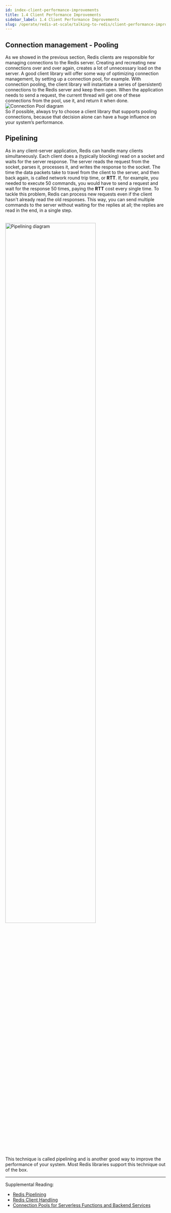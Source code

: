 ```yaml
---
id: index-client-performance-improvements
title: 1.4 Client Performance Improvements
sidebar_label: 1.4 Client Performance Improvements
slug: /operate/redis-at-scale/talking-to-redis/client-performance-improvements
---
```



## Connection management - Pooling
As we showed in the previous section, Redis clients are responsible for managing connections to the Redis server. Creating and recreating new connections over and over again, creates a lot of unnecessary load on the server. A good client library will offer some way of optimizing connection management, by setting up a connection pool, for example.
With connection pooling, the client library will instantiate a series of (persistent) connections to the Redis server and keep them open. When the application needs to send a request, the current thread will get one of these connections from the pool, use it, and return it when done.
<br/>
<img src="https://s3.us-east-2.amazonaws.com/assets-university.redislabs.com/ru301/1.5/image1.png" alt="Connection Pool diagram" />
<br/>
So if possible, always try to choose a client library that supports pooling connections, because that decision alone can have a huge influence on your system’s performance.

## Pipelining
As in any client-server application, Redis can handle many clients simultaneously.
Each client does a (typically blocking) read on a socket and waits for the server response. The server reads the request from the socket, parses it, processes it, and writes the response to the socket. The time the data packets take to travel from the client to the server, and then back again, is called network round trip time, or <strong>RTT</strong>.
If, for example, you needed to execute 50 commands, you would have to send a request and wait for the response 50 times, paying the <strong>RTT</strong> cost every single time. To tackle this problem, Redis can process new requests even if the client hasn't already read the old responses. This way, you can send multiple commands to the server without waiting for the replies at all; the replies are read in the end, in a single step.

<br/>
<img height="75%" width="75%" src="https://s3.us-east-2.amazonaws.com/assets-university.redislabs.com/ru301/1.5/image2.png" alt="Pipelining diagram" />
<br/>
This technique is called pipelining and is another good way to improve the performance of your system. Most Redis libraries support this technique out of the box.
<hr />

Supplemental Reading:
- [Redis Pipelining](https://redis.io/topics/pipelining)
- [Redis Client Handling](https://redis.io/topics/clients) 
- [Connection Pools for Serverless Functions and Backend Services](https://redislabs.com/blog/connection-pools-for-serverless-functions-and-backend-services/)